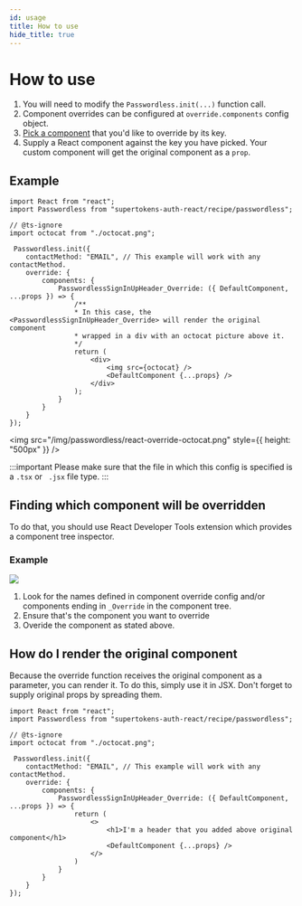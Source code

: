 ```yaml
---
id: usage
title: How to use
hide_title: true
---
```



# How to use

1. You will need to modify the `Passwordless.init(...)` function call.
2. Component overrides can be configured at `override.components` config object.
3. [Pick a component](#finding-which-component-will-be-overridden) that you'd like to override by its key.
4. Supply a React component against the key you have picked. Your custom component will get the original component as a `prop`.

## Example
<FrontendSDKTabs>
<TabItem value="reactjs">

```tsx
import React from "react";
import Passwordless from "supertokens-auth-react/recipe/passwordless";

// @ts-ignore
import octocat from "./octocat.png";

 Passwordless.init({
    contactMethod: "EMAIL", // This example will work with any contactMethod.
    override: {
        components: {
            PasswordlessSignInUpHeader_Override: ({ DefaultComponent, ...props }) => {
                /**
                * In this case, the <PasswordlessSignInUpHeader_Override> will render the original component
                * wrapped in a div with an octocat picture above it.
                */
                return (
                    <div>
                        <img src={octocat} />
                        <DefaultComponent {...props} />
                    </div>
                );
            }
        }
    }
});
```

<img src="/img/passwordless/react-override-octocat.png" style={{
    height: "500px"
}} />

:::important
Please make sure that the file in which this config is specified is a `.tsx` or ` .jsx` file type.
:::

</TabItem>
</FrontendSDKTabs>

## Finding which component will be overridden
To do that, you should use React Developer Tools extension which provides a component tree inspector.

### Example
<img src="/img/passwordless/override/find-component.png" />

1. Look for the names defined in component override config and/or components ending in `_Override` in the component tree.
2. Ensure that's the component you want to override
3. Overide the component as stated above.

## How do I render the original component
Because the override function receives the original component as a parameter,
you can render it. To do this, simply use it in JSX. Don't forget to supply original props
by spreading them.

```tsx
import React from "react";
import Passwordless from "supertokens-auth-react/recipe/passwordless";

// @ts-ignore
import octocat from "./octocat.png";

 Passwordless.init({
    contactMethod: "EMAIL", // This example will work with any contactMethod.
    override: {
        components: {
            PasswordlessSignInUpHeader_Override: ({ DefaultComponent, ...props }) => {
                return (
                    <>
                        <h1>I'm a header that you added above original component</h1>
                        <DefaultComponent {...props} />
                    </>
                )
            }
        }
    }
});
```